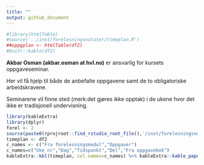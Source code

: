 ```yaml
---
title: ""
output: github_document
---
```



```r
#library(htmlTable)
#source('../inst/forelesningsnotater/timeplan.R')
##oppgplan <- htmlTable(df2)
#knitr::kable(df2)
```

**Akbar Osman (akbar.osman at hvl.no)** er ansvarlig for kursets oppgaveseminar.

Her vil få hjelp til både de anbefalte oppgavene samt de to obligatoriske arbeidskravene.

Seminarene vil finne sted (merk:det gjøres ikke opptak) i de ukene hvor det ikke er tradisjonell undervisning.


```r
library(kableExtra)
library(dplyr)
forel <- 2
source(paste0(rprojroot::find_rstudio_root_file(),'/inst/forelesningsnotater/timeplan.R'))
timeplan <- df2
c_names <- c("Fra forelesningsmodul","Oppgaver")
c_names=c("Uke nr","Dag","Tidspunkt","Del","Fra oppgavebok")
kableExtra::kbl(timeplan, col.names=c_names) %>% kableExtra::kable_paper(full_width = F) %>% kableExtra::row_spec(forel, bold = T)
```


